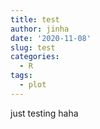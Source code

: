 ```yaml
---
title: test
author: jinha
date: '2020-11-08'
slug: test
categories:
  - R
tags:
  - plot
---
```


just testing haha